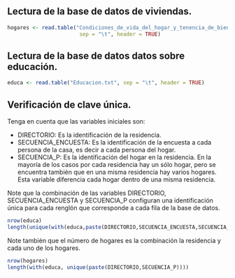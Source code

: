 ## Lectura de la base de datos de viviendas.
```r
hogares <- read.table("Condiciones_de_vida_del_hogar_y_tenencia_de_bienes.txt",
                       sep = "\t", header = TRUE)
```

## Lectura de la base de datos datos sobre educación.
```r
educa <- read.table("Educacion.txt", sep = "\t", header = TRUE)
```

## Verificación de clave única.

Tenga en cuenta que las variables iniciales son:

 - DIRECTORIO: Es la identificación de la residencia.
 - SECUENCIA_ENCUESTA: Es la identificación de la encuesta a cada persona
   de la casa, es decir a cada persona del hogar.
 - SECUENCIA_P: Es la identificación del hogar en la residencia.
   En la mayoría de los casos por cada residencia hay un sólo hogar, pero
   se encuentra también que en una misma residencia hay varios hogares.
   Esta variable diferencia cada hogar dentro de una misma residencia.

Note que la combinación de las variables DIRECTORIO, SECUENCIA_ENCUESTA y
SECUENCIA_P configuran una identificación única para cada renglón que
corresponde a cada fila de la base de datos.
   

```r
nrow(educa)
length(unique(with(educa,paste(DIRECTORIO,SECUENCIA_ENCUESTA,SECUENCIA_P))))
```

Note también que el número de hogares es la combinación la residencia
y cada uno de los hogares.



```r
nrow(hogares)
length(with(educa, unique(paste(DIRECTORIO,SECUENCIA_P))))
```





